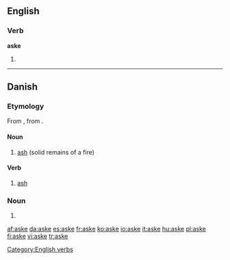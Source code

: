 ==English==

===Verb===
'''aske'''

# {{obsolete spelling of|ask}}

[[Category:English verbs]]

----

==Danish==

===Etymology===
From {{etyl|non|da}} {{term|aska|||lang=non}}, from {{proto|Germanic|asko|lang=da}}.

====Noun====
{{rfc-level|Noun at L4+ not in L3 Ety section|lang=da}}
{{da-noun|n|r}}

# [[ash]] (solid remains of a fire)

====Verb====
{{da-verb|ask|aske|asker|askede|har|asket}}

# [[ash]]

===Noun===
{{infl|da|noun form|g=c}}

# {{form of|plural indefinite|ask|lang=Danish}}

[[af:aske]]
[[da:aske]]
[[es:aske]]
[[fr:aske]]
[[ko:aske]]
[[io:aske]]
[[it:aske]]
[[hu:aske]]
[[pl:aske]]
[[fi:aske]]
[[vi:aske]]
[[tr:aske]]
